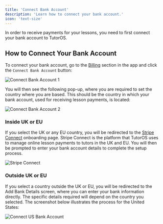 ```yaml
---
title: 'Connect Bank Account'
description: 'Learn how to connect your bank account.'
icon: 'text-size'
---
```


In order to receive payments for your lessons, you need to first connect your bank account to TutorOS.

## How to Connect Your Bank Account

To connect your bank account, go to the [Billing](https://platform.tutoros.app/billing) section in the app and click the `Connect Bank Account` button:

![Connect Bank Account 1](/images/connect-bank-account-1.png)

You will then see the following pop-up, where you are required to set the country where you are based. This should be the country in which your bank account, used for receiving lesson payments, is located:

![Connect Bank Account 2](/images/connect-bank-account-2.png)

### Inside UK or EU

If you select the UK or any EU country, you will be redirected to the [Stripe Connect](https://stripe.com/connect) onboarding page. Stripe Connect is the platform that TutorOS uses to manage online lesson payments to tutors in the UK and EU. You will then be prompted to enter your bank account details to complete the setup process.

![Stripe Connect](/images/stripe-connect.png)

### Outside UK or EU

If you select a country outside the UK or EU, you will be redirected to the Add Bank Details screen, where you can enter your bank information directly. The specific details required will depend on the country you selected. The screenshot below illustrates the process for the United States:

![Connect US Bank Account](/images/connect-us-bank-account.png)
